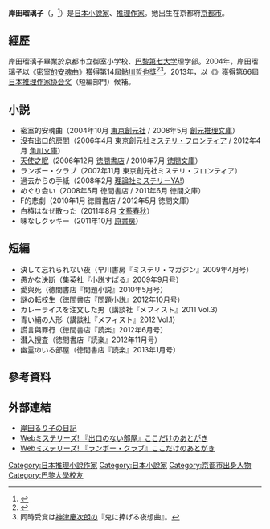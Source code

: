 {{Infobox Writer
| name          = 岸田瑠璃子
| birth_date    = {{birth date and age|1961|3|1}}
| birth_place   = 京都府[[京都市|京都市]]
| death_date    = 
| death_place   = 
| occupation    = [[小說家|小說家]]
| nationality   = {{JPN}}
| period        = 2004年－
| genre         = [[推理小說|推理小說]] 
| subject       = 
| movement      = 
| notable_works = 《[[沒有出口的房間|沒有出口的房間]]》
| awards        = [[鮎川哲也獎|鮎川哲也獎]]（2004年）
| debut_works   = 
| spouse        = 
| partner       = 
| children      = 
| relations     = 
| influences    = 
| influenced    = 
| signature     = 
| website       = 
| footnotes     = 
}}
'''岸田瑠璃子'''（{{lang-ja|岸田 るり子}}，{{bd|1961年|3月1日|||catIdx=H}}<ref name=profil>{{Cite web| title = ここだけのあとがき 岸田るり子プロフィール| publisher = [[Webミステリーズ!|Webミステリーズ!]]| date = 2007-12-05| url = http://www.webmysteries.jp/afterword/kishida0712.html| accessdate = 2013-06-04| archive-date = 2020-09-27| archive-url = https://web.archive.org/web/20200927040853/http://www.webmysteries.jp/afterword/kishida0712.html| dead-url = no}}</ref>）是[[日本|日本]][[小說家|小說家]]、[[推理作家|推理作家]]。她出生在京都府[[京都市|京都市]]。

==經歷==
岸田瑠璃子畢業於京都市立御室小学校、[[巴黎第七大学|巴黎第七大学]]理学部。2004年，岸田瑠璃子以《[[密室的安魂曲|密室的安魂曲]]》獲得第14屆[[鮎川哲也獎|鮎川哲也獎]]<ref>{{Cite web| title = 2004年度の鮎川哲也賞贈呈式ひらかる| publisher = [[東京創元社|東京創元社]]| date = 2004-11-01| url = http://www.tsogen.co.jp/ayukawasho/zouteishiki_2004.html| accessdate = 2013-06-04| archive-date = 2020-06-16| archive-url = https://web.archive.org/web/20200616065322/http://www.tsogen.co.jp/ayukawasho/zouteishiki_2004.html| dead-url = no}}</ref><ref>同時受賞は[[神津慶次朗|神津慶次朗]]の『鬼に捧げる夜想曲』。</ref>。2013年，以《{{lang|ja|青色絹の人形}}》獲得第66屆[[日本推理作家协会奖|日本推理作家协会奖]]（短編部門）候補。

== 小説 ==
* 密室的安魂曲（2004年10月 [[東京創元社|東京創元社]] / 2008年5月 [[創元推理文庫|創元推理文庫]]）
* [[沒有出口的房間|沒有出口的房間]]（2006年4月 東京創元社[[ミステリ・フロンティア|ミステリ・フロンティア]] / 2012年4月 [[角川文庫|角川文庫]]）
* [[天使之眠|天使之眠]]（2006年12月 [[徳間書店|徳間書店]] / 2010年7月 [[徳間文庫|徳間文庫]]）
* ランボー・クラブ（2007年11月 東京創元社ミステリ・フロンティア）
* 過去からの手紙（2008年2月 [[理論社ミステリーYA!|理論社ミステリーYA!]]）
* めぐり会い（2008年5月 徳間書店 / 2011年6月 徳間文庫）
* F的悲劇（2010年1月 徳間書店 / 2012年5月 徳間文庫）
* 白椿はなぜ散った（2011年8月 [[文藝春秋|文藝春秋]]）
* 味なしクッキー（2011年10月 [[原書房|原書房]]）

== 短編 ==
* 決して忘れられない夜（早川書房『ミステリ・マガジン』2009年4月号）
* 愚かな決断（集英社『小説すばる』2009年9月号）
* 愛與死（徳間書店『問題小説』2010年5月号）
* 謎の転校生（徳間書店『問題小説』2012年10月号）
* カレーライスを注文した男（講談社『メフィスト』2011 Vol.3）
* 青い絹の人形（講談社『メフィスト』2012 Vol.1）
* 謊言與罪行（徳間書店『読楽』2012年6月号）
* 潜入捜査（徳間書店『読楽』2012年11月号）
* 幽霊のいる部屋（徳間書店『読楽』2013年1月号）

== 參考資料 ==
{{Reflist}}

== 外部連結 ==
* [http://ruriko-kishida.cocolog-nifty.com/blog/ 岸田るり子の日記] {{Wayback|url=http://ruriko-kishida.cocolog-nifty.com/blog/ |date=20200512032411 }}
* [http://www.webmysteries.jp/afterword/kishida0604.html Webミステリーズ! 『出口のない部屋』ここだけのあとがき] {{Wayback|url=http://www.webmysteries.jp/afterword/kishida0604.html |date=20200512032418 }}
* [http://www.webmysteries.jp/afterword/kishida0712.html Webミステリーズ! 『ランボー・クラブ』ここだけのあとがき] {{Wayback|url=http://www.webmysteries.jp/afterword/kishida0712.html |date=20200927040853 }}


[[Category:日本推理小說作家|Category:日本推理小說作家]]
[[Category:日本小說家|Category:日本小說家]]
[[Category:京都市出身人物|Category:京都市出身人物]]
[[Category:巴黎大學校友|Category:巴黎大學校友]]